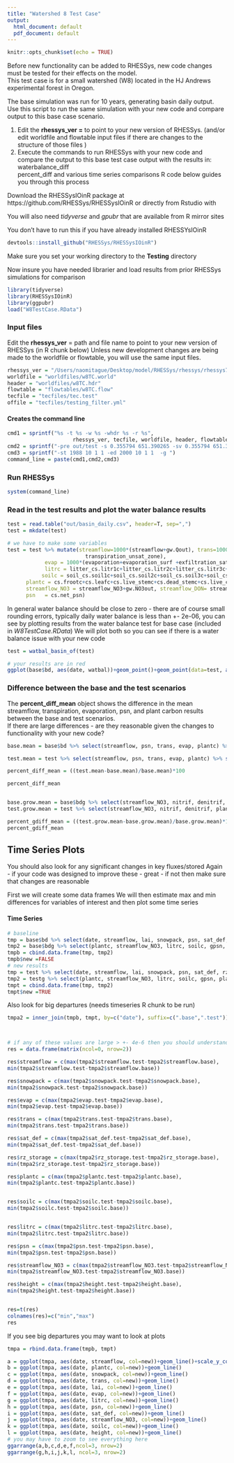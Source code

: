 ```yaml
---
title: "Watershed 8 Test Case"
output:
  html_document: default
  pdf_document: default
---
```


```r
knitr::opts_chunk$set(echo = TRUE)

```
Before new functionality can be added to RHESSys, new code changes must be tested for their effects on the model.    
This test case is for a small watershed (W8) located in the HJ Andrews experimental forest in Oregon.

The base simulation was run for 10 years, generating basin daily output.
Use this script to run the same simulation with your new code and compare output to this base case scenario. 

1. Edit the **rhessys_ver =** to point to your new version of RHESSys.
   (and/or edit worldfile and flowtable input files if there are changes to the structure of those files )
2. Execute the commands to run RHESSys with your new code and compare the output to this base test case output with the results in:
waterbalance_diff    
percent_diff
and various time series comparisons 
R code below guides you through this process

Download the RHESSysIOinR package at https://github.com/RHESSys/RHESSysIOinR
or directly from Rstudio with

You will also need *tidyverse* and *gpubr* that are available from R mirror sites

You don't have to run this if you have already installed RHESSYsIOinR
```r
devtools::install_github("RHESSys/RHESSysIOinR")
```

Make sure you set your working directory to the **Testing** directory

Now insure you have needed librarier and load results from prior RHESSys simulations for comparison
```r

library(tidyverse)
library(RHESSysIOinR)
library(ggpubr)
load("W8TestCase.RData")
```



### Input files    
Edit the **rhessys_ver** = path and file name to point to your new version of RHESSys    (in R chunk below)
Unless new development changes are being made to the worldfile or flowtable, you will use the same input files.

```r

rhessys_ver = "/Users/naomitague/Desktop/model/RHESSys/rhessys/rhessys7.3"
worldfile = "worldfiles/w8TC.world"
header = "worldfiles/w8TC.hdr"
flowtable = "flowtables/w8TC.flow"
tecfile = "tecfiles/tec.test"
offile = "tecfiles/testing_filter.yml"
```
#### Creates the command line
```r

cmd1 = sprintf("%s -t %s -w %s -whdr %s -r %s",
                     rhessys_ver, tecfile, worldfile, header, flowtable)
cmd2 = sprintf("-pre out/test -s 0.355794 651.390265 -sv 0.355794 651.390265 -svalt 1.083102 1.193924, -gw 0.116316 0.916922 -of %s", offile)
cmd3 = sprintf("-st 1988 10 1 1 -ed 2000 10 1 1  -g ")
command_line = paste(cmd1,cmd2,cmd3)
```

### Run RHESSys
```r
system(command_line)
```
### Read in the test results and plot the water balance results


```r

test = read.table("out/basin_daily.csv", header=T, sep=",")
test = mkdate(test)

# we have to make some variables
test = test %>% mutate(streamflow=1000*(streamflow+gw.Qout), trans=1000*(transpiration_sat_zone+
                         transpiration_unsat_zone), 
            evap = 1000*(evaporation+evaporation_surf +exfiltration_sat_zone+exfiltration_unsat_zone), 
            litrc = litter_cs.litr1c+litter_cs.litr2c+litter_cs.litr3c+litter_cs.litr4c,
           soilc = soil_cs.soil1c+soil_cs.soil2c+soil_cs.soil3c+soil_cs.soil4c, 
      plantc = cs.frootc+cs.leafc+cs.live_stemc+cs.dead_stemc+cs.live_crootc+cs.dead_crootc,
      streamflow_NO3 = streamflow_NO3+gw.NO3out, streamflow_DON= streamflow_DON+gw.DONout, 
      psn   = cs.net_psn)

```

In general water balance should be close to zero - there are of course small rounding errors, typically daily water balance is less than +- 2e-06, you can see by plotting results from the water balance test for base case (included in *W8TestCase.RData*)
We will plot both so you can see if there is a water balance issue with your new code

```r
test = watbal_basin_of(test)

# your results are in red
ggplot(base$bd, aes(date, watbal))+geom_point()+geom_point(data=test, aes(date, watbal), col="red", alpha=0.4)


```

### Difference between the base and the test scenarios     
The **percent_diff_mean** object shows the difference in the mean streamflow, transpiration, evaporation, psn, and plant carbon results between the base and test scenarios.     
If there are large differences - are they reasonable given the changes to functionality with your new code?

```r

base.mean = base$bd %>% select(streamflow, psn, trans, evap, plantc) %>% summarize_if(is.numeric, mean)

test.mean = test %>% select(streamflow, psn, trans, evap, plantc) %>% summarize_if(is.numeric, mean)

percent_diff_mean = ((test.mean-base.mean)/base.mean)*100

percent_diff_mean


base.grow.mean = base$bdg %>% select(streamflow_NO3, nitrif, denitrif, plant_resp, gpsn, soilc, litrc) %>% summarize_if(is.numeric, mean)
test.grow.mean = test %>% select(streamflow_NO3, nitrif, denitrif, plant_resp, gpsn, soilc, litrc) %>% summarize_if(is.numeric, mean)

percent_gdiff_mean = ((test.grow.mean-base.grow.mean)/base.grow.mean)*100
percent_gdiff_mean

```

## Time Series Plots

You should also look for any significant changes in key fluxes/stored
Again - if your code was designed to improve these - great - if not then make sure that changes are reasonable

First we will create some data frames 
We will then   estimate max and min differences for variables of interest
and then plot some time series

####  Time Series


```r

# baseline 
tmp = base$bd %>% select(date, streamflow, lai, snowpack, psn, sat_def, rz_storage, trans, evap, height)
tmp2 = base$bdg %>% select(plantc, streamflow_NO3, litrc, soilc, gpsn, plant_resp, nitrif, denitrif)
tmpb = cbind.data.frame(tmp, tmp2)
tmpb$new =FALSE
# new results
tmp = test %>% select(date, streamflow, lai, snowpack, psn, sat_def, rz_storage, trans, evap, height)
tmp2 = testg %>% select(plantc, streamflow_NO3, litrc, soilc, gpsn, plant_resp, nitrif, denitrif)
tmpt = cbind.data.frame(tmp, tmp2)
tmpt$new =TRUE
```
Also look for big departures (needs timeseries R chunk to be run)

```r
tmpa2 = inner_join(tmpb, tmpt, by=c("date"), suffix=c(".base",".test"))



# if any of these values are large > +- 4e-6 then you should understand the reason 
res = data.frame(matrix(ncol=0, nrow=2))

res$streamflow = c(max(tmpa2$streamflow.test-tmpa2$streamflow.base),
min(tmpa2$streamflow.test-tmpa2$streamflow.base))

res$snowpack = c(max(tmpa2$snowpack.test-tmpa2$snowpack.base),
min(tmpa2$snowpack.test-tmpa2$snowpack.base))

res$evap = c(max(tmpa2$evap.test-tmpa2$evap.base),
min(tmpa2$evap.test-tmpa2$evap.base))

res$trans = c(max(tmpa2$trans.test-tmpa2$trans.base),
min(tmpa2$trans.test-tmpa2$trans.base))

res$sat_def = c(max(tmpa2$sat_def.test-tmpa2$sat_def.base),
min(tmpa2$sat_def.test-tmpa2$sat_def.base))

res$rz_storage = c(max(tmpa2$rz_storage.test-tmpa2$rz_storage.base),
min(tmpa2$rz_storage.test-tmpa2$rz_storage.base))

res$plantc = c(max(tmpa2$plantc.test-tmpa2$plantc.base),
min(tmpa2$plantc.test-tmpa2$plantc.base))


res$soilc = c(max(tmpa2$soilc.test-tmpa2$soilc.base),
min(tmpa2$soilc.test-tmpa2$soilc.base))


res$litrc = c(max(tmpa2$litrc.test-tmpa2$litrc.base),
min(tmpa2$litrc.test-tmpa2$litrc.base))

res$psn = c(max(tmpa2$psn.test-tmpa2$psn.base),
min(tmpa2$psn.test-tmpa2$psn.base))

res$streamflow_NO3 = c(max(tmpa2$streamflow_NO3.test-tmpa2$streamflow_NO3.base),
min(tmpa2$streamflow_NO3.test-tmpa2$streamflow_NO3.base))

res$height = c(max(tmpa2$height.test-tmpa2$height.base),
min(tmpa2$height.test-tmpa2$height.base))


res=t(res)
colnames(res)=c("min","max")
res
```

If you see big departures you may want to look at plots

```r
tmpa = rbind.data.frame(tmpb, tmpt)

a = ggplot(tmpa, aes(date, streamflow, col=new))+geom_line()+scale_y_continuous(trans="log")
b = ggplot(tmpa, aes(date, plantc, col=new))+geom_line()
c = ggplot(tmpa, aes(date, snowpack, col=new))+geom_line()
d = ggplot(tmpa, aes(date, trans, col=new))+geom_line()
e = ggplot(tmpa, aes(date, lai, col=new))+geom_line()
f = ggplot(tmpa, aes(date, evap, col=new))+geom_line()
g = ggplot(tmpa, aes(date, litrc, col=new))+geom_line()
h = ggplot(tmpa, aes(date, psn, col=new))+geom_line()
i = ggplot(tmpa, aes(date, sat_def, col=new))+geom_line()
j = ggplot(tmpa, aes(date, streamflow_NO3, col=new))+geom_line()
k = ggplot(tmpa, aes(date, soilc, col=new))+geom_line()
l = ggplot(tmpa, aes(date, height, col=new))+geom_line()
# you may have to zoom to see everything here
ggarrange(a,b,c,d,e,f,ncol=3, nrow=2)
ggarrange(g,h,i,j,k,l, ncol=3, nrow=2)
```



